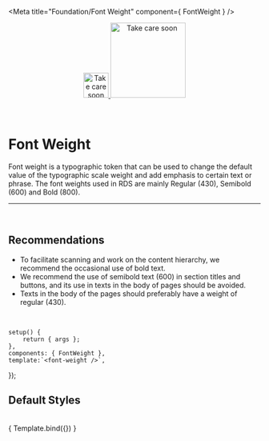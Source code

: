 
<Meta title="Foundation/Font Weight" component={ FontWeight } />

<div align="center" style={{display: 'flex'}}>
    <a href="https://rahulaher.netlify.app">
        <img src="https://rahulaher.netlify.app/img/logo/glyph-black-colored.svg" alt="Take care soon" width="50" />
        <img src="https://rahulaher.netlify.app/img/logo/word-black-colored.svg" alt="Take care soon" width="150" />
    </a>
</div>

<br />
<br />

# Font Weight

Font weight is a typographic token that can be used to change the 
default value of the typographic scale weight and add emphasis to 
certain text or phrase. The font weights used in RDS are mainly 
Regular (430), Semibold (600) and Bold (800).

<hr />
<br />

## Recommendations

- To facilitate scanning and work on the content hierarchy, we recommend the occasional use of bold text.
- We recommend the use of semibold text (600) in section titles and buttons, and its use in texts in the body of pages should be avoided.
- Texts in the body of the pages should preferably have a weight of regular (430).

<br />

	setup() {
		return { args };
	},
	components: { FontWeight },
	template:`<font-weight />`,
});

## Default Styles

<br />

<Story name="Font Weight">
	{ Template.bind({}) }
</Story>
